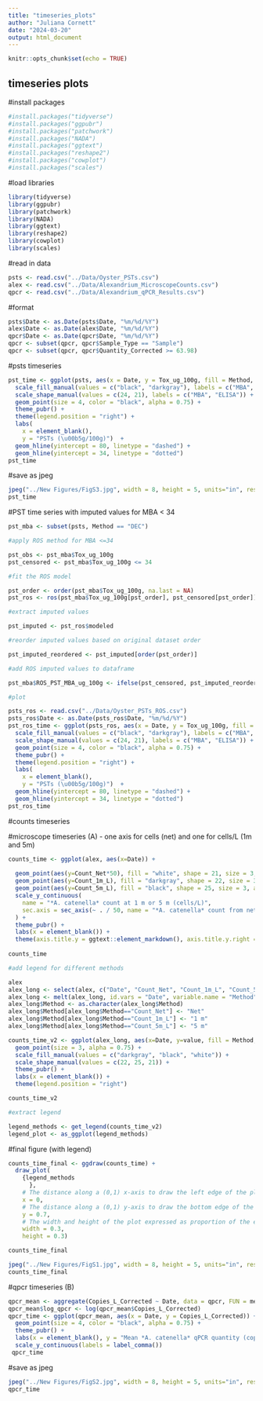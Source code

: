 ```yaml
---
title: "timeseries_plots"
author: "Juliana Cornett"
date: "2024-03-20"
output: html_document
---
```


```r
knitr::opts_chunk$set(echo = TRUE)
```

## timeseries plots

#install packages

```r
#install.packages("tidyverse")
#install.packages("ggpubr")
#install.packages("patchwork")
#install.packages("NADA")
#install.packages("ggtext")
#install.packages("reshape2")
#install.packages("cowplot")
#install.packages("scales")
```

#load libraries

```r
library(tidyverse)
library(ggpubr)
library(patchwork)
library(NADA)
library(ggtext)
library(reshape2)
library(cowplot)
library(scales)
```

#read in data

```r
psts <- read.csv("../Data/Oyster_PSTs.csv")
alex <- read.csv("../Data/Alexandrium_MicroscopeCounts.csv")
qpcr <- read.csv("../Data/Alexandrium_qPCR_Results.csv")
```

#format 

```r
psts$Date <- as.Date(psts$Date, "%m/%d/%Y")
alex$Date <- as.Date(alex$Date, "%m/%d/%Y")
qpcr$Date <- as.Date(qpcr$Date, "%m/%d/%Y")
qpcr <- subset(qpcr, qpcr$Sample_Type == "Sample")
qpcr <- subset(qpcr, qpcr$Quantity_Corrected >= 63.98)
```

#psts timeseries

```r
pst_time <- ggplot(psts, aes(x = Date, y = Tox_ug_100g, fill = Method, shape = Method)) + 
  scale_fill_manual(values = c("black", "darkgray"), labels = c("MBA", "ELISA")) +
  scale_shape_manual(values = c(24, 21), labels = c("MBA", "ELISA")) +
  geom_point(size = 4, color = "black", alpha = 0.75) +
  theme_pubr() +
  theme(legend.position = "right") +
  labs(
    x = element_blank(),
    y = "PSTs (\u00b5g/100g)")  +
  geom_hline(yintercept = 80, linetype = "dashed") +
  geom_hline(yintercept = 34, linetype = "dotted")
pst_time
```

#save as jpeg

```r
jpeg("../New Figures/FigS3.jpg", width = 8, height = 5, units="in", res=600)
pst_time
```

#PST time series with imputed values for MBA < 34

```r
pst_mba <- subset(psts, Method == "DEC")

#apply ROS method for MBA <=34

pst_obs <- pst_mba$Tox_ug_100g
pst_censored <- pst_mba$Tox_ug_100g <= 34

#fit the ROS model

pst_order <- order(pst_mba$Tox_ug_100g, na.last = NA)
pst_ros <- ros(pst_mba$Tox_ug_100g[pst_order], pst_censored[pst_order])

#extract imputed values

pst_imputed <- pst_ros$modeled

#reorder imputed values based on original dataset order

pst_imputed_reordered <- pst_imputed[order(pst_order)]

#add ROS imputed values to dataframe

pst_mba$ROS_PST_MBA_ug_100g <- ifelse(pst_censored, pst_imputed_reordered, pst_mba$Tox_ug_100g)

#plot

psts_ros <- read.csv("../Data/Oyster_PSTs_ROS.csv")
psts_ros$Date <- as.Date(psts_ros$Date, "%m/%d/%Y")
pst_ros_time <- ggplot(psts_ros, aes(x = Date, y = Tox_ug_100g, fill = Method, shape = Method)) + 
  scale_fill_manual(values = c("black", "darkgray"), labels = c("MBA", "ELISA")) +
  scale_shape_manual(values = c(24, 21), labels = c("MBA", "ELISA")) +
  geom_point(size = 4, color = "black", alpha = 0.75) +
  theme_pubr() +
  theme(legend.position = "right") +
  labs(
    x = element_blank(),
    y = "PSTs (\u00b5g/100g)")  +
  geom_hline(yintercept = 80, linetype = "dashed") +
  geom_hline(yintercept = 34, linetype = "dotted")
pst_ros_time
```

#counts timeseries

#microscope timeseries (A) - one axis for cells (net) and one for cells/L (1m and 5m)

```r
counts_time <- ggplot(alex, aes(x=Date)) +
  
  geom_point(aes(y=Count_Net*50), fill = "white", shape = 21, size = 3, alpha = 0.75) + 
  geom_point(aes(y=Count_1m_L), fill = "darkgray", shape = 22, size = 3, alpha = 0.75) +
  geom_point(aes(y=Count_5m_L), fill = "black", shape = 25, size = 3, alpha = 0.75) +
  scale_y_continuous(
    name = "*A. catenella* count at 1 m or 5 m (cells/L)",
    sec.axis = sec_axis(~ . / 50, name = "*A. catenella* count from net tow (cells)")
  ) +
  theme_pubr() +
  labs(x = element_blank()) +
  theme(axis.title.y = ggtext::element_markdown(), axis.title.y.right = ggtext::element_markdown())
  
counts_time

#add legend for different methods

```

```r
alex
alex_long <- select(alex, c("Date", "Count_Net", "Count_1m_L", "Count_5m_L"))
alex_long <- melt(alex_long, id.vars = "Date", variable.name = "Method")
alex_long$Method <- as.character(alex_long$Method)
alex_long$Method[alex_long$Method=="Count_Net"] <- "Net"
alex_long$Method[alex_long$Method=="Count_1m_L"] <- "1 m"
alex_long$Method[alex_long$Method=="Count_5m_L"] <- "5 m"

counts_time_v2 <- ggplot(alex_long, aes(x=Date, y=value, fill = Method, shape = Method)) +
  geom_point(size = 3, alpha = 0.75) +
  scale_fill_manual(values = c("darkgray", "black", "white")) +
  scale_shape_manual(values = c(22, 25, 21)) +
  theme_pubr() +
  labs(x = element_blank()) +
  theme(legend.position = "right")

counts_time_v2

#extract legend

legend_methods <- get_legend(counts_time_v2)
legend_plot <- as_ggplot(legend_methods)
```

#final figure (with legend)

```r
counts_time_final <- ggdraw(counts_time) +
  draw_plot(
    {legend_methods
      },
    # The distance along a (0,1) x-axis to draw the left edge of the plot
    x = 0, 
    # The distance along a (0,1) y-axis to draw the bottom edge of the plot
    y = 0.7,
    # The width and height of the plot expressed as proportion of the entire ggdraw object
    width = 0.3, 
    height = 0.3) 

counts_time_final

jpeg("../New Figures/FigS1.jpg", width = 8, height = 5, units="in", res=600)
counts_time_final
```

#qpcr timeseries (B)

```r
qpcr_mean <- aggregate(Copies_L_Corrected ~ Date, data = qpcr, FUN = mean)
qpcr_mean$log_qpcr <- log(qpcr_mean$Copies_L_Corrected)
qpcr_time <- ggplot(qpcr_mean, aes(x = Date, y = Copies_L_Corrected)) + 
  geom_point(size = 4, color = "black", alpha = 0.75) + 
  theme_pubr() + 
  labs(x = element_blank(), y = "Mean *A. catenella* qPCR quantity (copies/L)") + theme(axis.title.y = ggtext::element_markdown()) +
  scale_y_continuous(labels = label_comma())
 qpcr_time
```

#save as jpeg

```r
jpeg("../New Figures/FigS2.jpg", width = 8, height = 5, units="in", res=600)
qpcr_time
```
